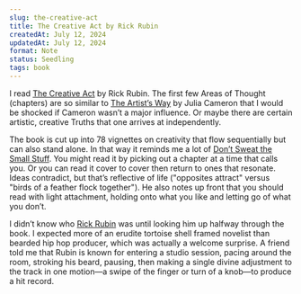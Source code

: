 ```yaml
---
slug: the-creative-act
title: The Creative Act by Rick Rubin
createdAt: July 12, 2024
updatedAt: July 12, 2024
format: Note
status: Seedling
tags: book
---
```


I read [The Creative Act](https://www.goodreads.com/book/show/60965426-the-creative-act) by Rick Rubin. The first few Areas of Thought (chapters) are so similar to [The Artist’s Way](/the-artists-way) by Julia Cameron that I would be shocked if Cameron wasn’t a major influence. Or maybe there are certain artistic, creative Truths that one arrives at independently.

The book is cut up into 78 vignettes on creativity that flow sequentially but can also stand alone. In that way it reminds me a lot of [Don’t Sweat the Small Stuff](/dont-sweat-the-small-stuff). You might read it by picking out a chapter at a time that calls you. Or you can read it cover to cover then return to ones that resonate. Ideas contradict, but that’s reflective of life ("opposites attract" versus "birds of a feather flock together"). He also notes up front that you should read with light attachment, holding onto what you like and letting go of what you don’t.

I didn’t know who [Rick Rubin](https://en.wikipedia.org/wiki/Rick_Rubin) was until looking him up halfway through the book. I expected more of an erudite tortoise shell framed novelist than bearded hip hop producer, which was actually a welcome surprise. A friend told me that Rubin is known for entering a studio session, pacing around the room, stroking his beard, pausing, then making a single divine adjustment to the track in one motion—a swipe of the finger or turn of a knob—to produce a hit record.
